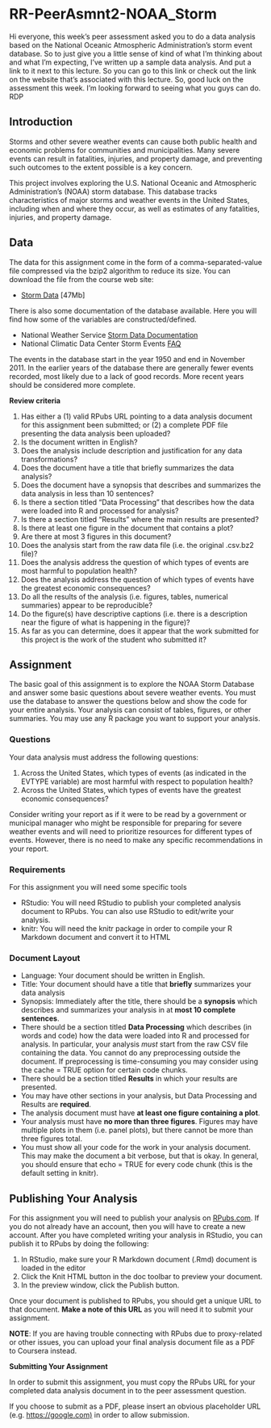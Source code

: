 # RR-PeerAsmnt2-NOAA_Storm


Hi everyone, this week's peer assessment asked you to do a data analysis based on the National Oceanic Atmospheric Administration's storm event database. So to just give you a little sense of kind of what I'm thinking about and what I'm expecting, I've written up a sample data analysis. And put a link to it next to this lecture. So you can go to this link or check out the link on the website that's associated with this lecture. So, good luck on the assessment this week. I'm looking forward to seeing what you guys can do.  RDP



## Introduction

Storms and other severe weather events can cause both public health and economic problems for communities and municipalities. Many severe events can result in fatalities, injuries, and property damage, and preventing such outcomes to the extent possible is a key concern.

This project involves exploring the U.S. National Oceanic and Atmospheric Administration's (NOAA) storm database. This database tracks characteristics of major storms and weather events in the United States, including when and where they occur, as well as estimates of any fatalities, injuries, and property damage.



## Data

The data for this assignment come in the form of a comma-separated-value file compressed via the bzip2 algorithm to reduce its size. You can download the file from the course web site:

- [Storm Data](https://d396qusza40orc.cloudfront.net/repdata%2Fdata%2FStormData.csv.bz2)  [47Mb]

There is also some documentation of the database available. Here you will find how some of the variables are constructed/defined.

- National Weather Service  [Storm Data Documentation](https://d396qusza40orc.cloudfront.net/repdata%2Fpeer2_doc%2Fpd01016005curr.pdf)
- National Climatic Data Center Storm Events  [FAQ](https://d396qusza40orc.cloudfront.net/repdata%2Fpeer2_doc%2FNCDC%20Storm%20Events-FAQ%20Page.pdf)

The events in the database start in the year 1950 and end in November 2011. In the earlier years of the database there are generally fewer events recorded, most likely due to a lack of good records. More recent years should be considered more complete.



**Review criteria**

1. Has either a (1) valid RPubs URL pointing to a data analysis document for this assignment been submitted; or (2) a complete PDF file presenting the data analysis been uploaded?
2. Is the document written in English?
3. Does the analysis include description and justification for any data transformations?
4. Does the document have a title that briefly summarizes the data analysis?
5. Does the document have a synopsis that describes and summarizes the data analysis in less than 10 sentences?
6. Is there a section titled "Data Processing" that describes how the data were loaded into R and processed for analysis?
7. Is there a section titled "Results" where the main results are presented?
8. Is there at least one figure in the document that contains a plot?
9. Are there at most 3 figures in this document?
10. Does the analysis start from the raw data file (i.e. the original .csv.bz2 file)?
11. Does the analysis address the question of which types of events are most harmful to population health?
12. Does the analysis address the question of which types of events have the greatest economic consequences?
13. Do all the results of the analysis (i.e. figures, tables, numerical summaries) appear to be reproducible?
14. Do the figure(s) have descriptive captions (i.e. there is a description near the figure of what is happening in the figure)?
15. As far as you can determine, does it appear that the work submitted for this project is the work of the student who submitted it?



## Assignment

The basic goal of this assignment is to explore the NOAA Storm Database and answer some basic questions about severe weather events. You must use the database to answer the questions below and show the code for your entire analysis. Your analysis can consist of tables, figures, or other summaries. You may use any R package you want to support your analysis.


### Questions

Your data analysis must address the following questions:

1. Across the United States, which types of events (as indicated in the  EVTYPE  variable) are most harmful with respect to population health?
2. Across the United States, which types of events have the greatest economic consequences?

Consider writing your report as if it were to be read by a government or municipal manager who might be responsible for preparing for severe weather events and will need to prioritize resources for different types of events. However, there is no need to make any specific recommendations in your report.

### Requirements

For this assignment you will need some specific tools

- RStudio: You will need RStudio to publish your completed analysis document to RPubs. You can also use RStudio to edit/write your analysis.
- knitr: You will need the knitr package in order to compile your R Markdown document and convert it to HTML

### Document Layout

- Language: Your document should be written in English.
- Title: Your document should have a title that  **briefly**  summarizes your data analysis
- Synopsis: Immediately after the title, there should be a  **synopsis**  which describes and summarizes your analysis in at  **most 10 complete sentences**.
- There should be a section titled  **Data Processing**  which describes (in words and code) how the data were loaded into R and processed for analysis. In particular, your analysis  *must*  start from the raw CSV file containing the data. You cannot do any preprocessing outside the document. If preprocessing is time-consuming you may consider using the  cache = TRUE  option for certain code chunks.
- There should be a section titled  **Results**  in which your results are presented.
- You may have other sections in your analysis, but Data Processing and Results are  **required**.
- The analysis document must have  **at least one figure containing a plot**.
- Your analysis must have  **no more than three figures**. Figures may have multiple plots in them (i.e. panel plots), but there cannot be more than three figures total.
- You must show all your code for the work in your analysis document. This may make the document a bit verbose, but that is okay. In general, you should ensure that  echo = TRUE  for every code chunk (this is the default setting in knitr).



## Publishing Your Analysis

For this assignment you will need to publish your analysis on  [RPubs.com](http://rpubs.com/). If you do not already have an account, then you will have to create a new account. After you have completed writing your analysis in RStudio, you can publish it to RPubs by doing the following:

1. In RStudio, make sure your R Markdown document (.Rmd) document is loaded in the editor
2. Click the  Knit HTML  button in the doc toolbar to preview your document.
3. In the preview window, click the  Publish  button.

Once your document is published to RPubs, you should get a unique URL to that document.  **Make a note of this URL**  as you will need it to submit your assignment.

**NOTE**: If you are having trouble connecting with RPubs due to proxy-related or other issues, you can upload your final analysis document file as a PDF to Coursera instead.

**Submitting Your Assignment  **

In order to submit this assignment, you must copy the RPubs URL for your completed data analysis document in to the peer assessment question.

If you choose to submit as a PDF, please insert an obvious placeholder URL (e.g.  [https://google.com)](https://google.com%29/)  in order to allow submission.
